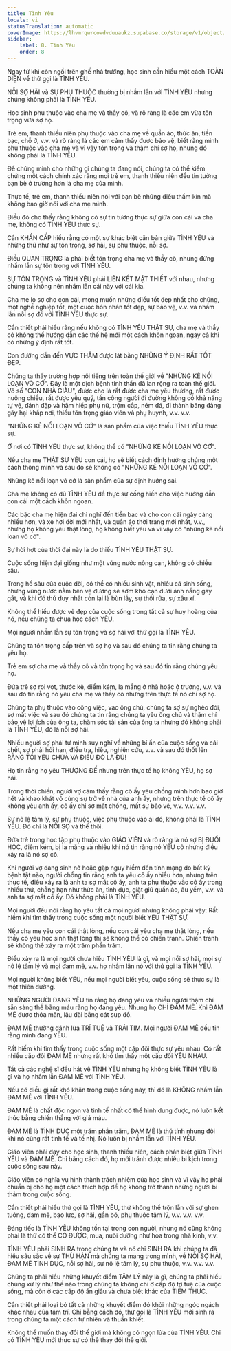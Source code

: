 ```yaml
---
title: Tình Yêu
locale: vi
statusTranslation: automatic
coverImage: https://lhvmrqwrcowdvduuaukz.supabase.co/storage/v1/object/public/strapi-uploads/small_cover-educacion-fundamental.webp-2d51a7828a2b1309555be27f7e2a61a0.webp
sidebar:
    label: 8. Tình Yêu
    order: 8
---
```

Ngay từ khi còn ngồi trên ghế nhà trường, học sinh cần hiểu một cách TOÀN DIỆN về thứ gọi là TÌNH YÊU.

NỖI SỢ HÃI và SỰ PHỤ THUỘC thường bị nhầm lẫn với TÌNH YÊU nhưng chúng không phải là TÌNH YÊU.

Học sinh phụ thuộc vào cha mẹ và thầy cô, và rõ ràng là các em vừa tôn trọng vừa sợ họ.

Trẻ em, thanh thiếu niên phụ thuộc vào cha mẹ về quần áo, thức ăn, tiền bạc, chỗ ở, v.v. và rõ ràng là các em cảm thấy được bảo vệ, biết rằng mình phụ thuộc vào cha mẹ và vì vậy tôn trọng và thậm chí sợ họ, nhưng đó không phải là TÌNH YÊU.

Để chứng minh cho những gì chúng ta đang nói, chúng ta có thể kiểm chứng một cách chính xác rằng mọi trẻ em, thanh thiếu niên đều tin tưởng bạn bè ở trường hơn là cha mẹ của mình.

Thực tế, trẻ em, thanh thiếu niên nói với bạn bè những điều thầm kín mà không bao giờ nói với cha mẹ mình.

Điều đó cho thấy rằng không có sự tin tưởng thực sự giữa con cái và cha mẹ, không có TÌNH YÊU thực sự.

Cần KHẨN CẤP hiểu rằng có một sự khác biệt căn bản giữa TÌNH YÊU và những thứ như sự tôn trọng, sợ hãi, sự phụ thuộc, nỗi sợ.

Điều QUAN TRỌNG là phải biết tôn trọng cha mẹ và thầy cô, nhưng đừng nhầm lẫn sự tôn trọng với TÌNH YÊU.

SỰ TÔN TRỌNG và TÌNH YÊU phải LIÊN KẾT MẬT THIẾT với nhau, nhưng chúng ta không nên nhầm lẫn cái này với cái kia.

Cha mẹ lo sợ cho con cái, mong muốn những điều tốt đẹp nhất cho chúng, một nghề nghiệp tốt, một cuộc hôn nhân tốt đẹp, sự bảo vệ, v.v. và nhầm lẫn nỗi sợ đó với TÌNH YÊU thực sự.

Cần thiết phải hiểu rằng nếu không có TÌNH YÊU THẬT SỰ, cha mẹ và thầy cô không thể hướng dẫn các thế hệ mới một cách khôn ngoan, ngay cả khi có những ý định rất tốt.

Con đường dẫn đến VỰC THẲM được lát bằng NHỮNG Ý ĐỊNH RẤT TỐT ĐẸP.

Chúng ta thấy trường hợp nổi tiếng trên toàn thế giới về "NHỮNG KẺ NỔI LOẠN VÔ CỚ". Đây là một dịch bệnh tinh thần đã lan rộng ra toàn thế giới. Vô số "CON NHÀ GIÀU", được cho là rất được cha mẹ yêu thương, rất được nuông chiều, rất được yêu quý, tấn công người đi đường không có khả năng tự vệ, đánh đập và hãm hiếp phụ nữ, trộm cắp, ném đá, đi thành băng đảng gây hại khắp nơi, thiếu tôn trọng giáo viên và phụ huynh, v.v. v.v.

"NHỮNG KẺ NỔI LOẠN VÔ CỚ" là sản phẩm của việc thiếu TÌNH YÊU thực sự.

Ở nơi có TÌNH YÊU thực sự, không thể có "NHỮNG KẺ NỔI LOẠN VÔ CỚ".

Nếu cha mẹ THẬT SỰ YÊU con cái, họ sẽ biết cách định hướng chúng một cách thông minh và sau đó sẽ không có "NHỮNG KẺ NỔI LOẠN VÔ CỚ".

Những kẻ nổi loạn vô cớ là sản phẩm của sự định hướng sai.

Cha mẹ không có đủ TÌNH YÊU để thực sự cống hiến cho việc hướng dẫn con cái một cách khôn ngoan.

Các bậc cha mẹ hiện đại chỉ nghĩ đến tiền bạc và cho con cái ngày càng nhiều hơn, và xe hơi đời mới nhất, và quần áo thời trang mới nhất, v.v., nhưng họ không yêu thật lòng, họ không biết yêu và vì vậy có "những kẻ nổi loạn vô cớ".

Sự hời hợt của thời đại này là do thiếu TÌNH YÊU THẬT SỰ.

Cuộc sống hiện đại giống như một vũng nước nông cạn, không có chiều sâu.

Trong hồ sâu của cuộc đời, có thể có nhiều sinh vật, nhiều cá sinh sống, nhưng vũng nước nằm bên vệ đường sẽ sớm khô cạn dưới ánh nắng gay gắt, và khi đó thứ duy nhất còn lại là bùn lầy, sự thối rữa, sự xấu xí.

Không thể hiểu được vẻ đẹp của cuộc sống trong tất cả sự huy hoàng của nó, nếu chúng ta chưa học cách YÊU.

Mọi người nhầm lẫn sự tôn trọng và sợ hãi với thứ gọi là TÌNH YÊU.

Chúng ta tôn trọng cấp trên và sợ họ và sau đó chúng ta tin rằng chúng ta yêu họ.

Trẻ em sợ cha mẹ và thầy cô và tôn trọng họ và sau đó tin rằng chúng yêu họ.

Đứa trẻ sợ roi vọt, thước kẻ, điểm kém, la mắng ở nhà hoặc ở trường, v.v. và sau đó tin rằng nó yêu cha mẹ và thầy cô nhưng trên thực tế nó chỉ sợ họ.

Chúng ta phụ thuộc vào công việc, vào ông chủ, chúng ta sợ sự nghèo đói, sợ mất việc và sau đó chúng ta tin rằng chúng ta yêu ông chủ và thậm chí bảo vệ lợi ích của ông ta, chăm sóc tài sản của ông ta nhưng đó không phải là TÌNH YÊU, đó là nỗi sợ hãi.

Nhiều người sợ phải tự mình suy nghĩ về những bí ẩn của cuộc sống và cái chết, sợ phải hỏi han, điều tra, hiểu, nghiên cứu, v.v. và sau đó thốt lên RẰNG TÔI YÊU CHÚA VÀ ĐIỀU ĐÓ LÀ ĐỦ!

Họ tin rằng họ yêu THƯỢNG ĐẾ nhưng trên thực tế họ không YÊU, họ sợ hãi.

Trong thời chiến, người vợ cảm thấy rằng cô ấy yêu chồng mình hơn bao giờ hết và khao khát vô cùng sự trở về nhà của anh ấy, nhưng trên thực tế cô ấy không yêu anh ấy, cô ấy chỉ sợ mất chồng, mất sự bảo vệ, v.v. v.v. v.v.

Sự nô lệ tâm lý, sự phụ thuộc, việc phụ thuộc vào ai đó, không phải là TÌNH YÊU. Đó chỉ là NỖI SỢ và thế thôi.

Đứa trẻ trong học tập phụ thuộc vào GIÁO VIÊN và rõ ràng là nó sợ BỊ ĐUỔI HỌC, điểm kém, bị la mắng và nhiều khi nó tin rằng nó YÊU cô nhưng điều xảy ra là nó sợ cô.

Khi người vợ đang sinh nở hoặc gặp nguy hiểm đến tính mạng do bất kỳ bệnh tật nào, người chồng tin rằng anh ta yêu cô ấy nhiều hơn, nhưng trên thực tế, điều xảy ra là anh ta sợ mất cô ấy, anh ta phụ thuộc vào cô ấy trong nhiều thứ, chẳng hạn như thức ăn, tình dục, giặt giũ quần áo, âu yếm, v.v. và anh ta sợ mất cô ấy. Đó không phải là TÌNH YÊU.

Mọi người đều nói rằng họ yêu tất cả mọi người nhưng không phải vậy: Rất hiếm khi tìm thấy trong cuộc sống một người biết YÊU THẬT SỰ.

Nếu cha mẹ yêu con cái thật lòng, nếu con cái yêu cha mẹ thật lòng, nếu thầy cô yêu học sinh thật lòng thì sẽ không thể có chiến tranh. Chiến tranh sẽ không thể xảy ra một trăm phần trăm.

Điều xảy ra là mọi người chưa hiểu TÌNH YÊU là gì, và mọi nỗi sợ hãi, mọi sự nô lệ tâm lý và mọi đam mê, v.v. họ nhầm lẫn nó với thứ gọi là TÌNH YÊU.

Mọi người không biết YÊU, nếu mọi người biết yêu, cuộc sống sẽ thực sự là một thiên đường.

NHỮNG NGƯỜI ĐANG YÊU tin rằng họ đang yêu và nhiều người thậm chí sẵn sàng thề bằng máu rằng họ đang yêu. Nhưng họ CHỈ ĐAM MÊ. Khi ĐAM MÊ được thỏa mãn, lâu đài bằng cát sụp đổ.

ĐAM MÊ thường đánh lừa TRÍ TUỆ và TRÁI TIM. Mọi người ĐAM MÊ đều tin rằng mình đang YÊU.

Rất hiếm khi tìm thấy trong cuộc sống một cặp đôi thực sự yêu nhau. Có rất nhiều cặp đôi ĐAM MÊ nhưng rất khó tìm thấy một cặp đôi YÊU NHAU.

Tất cả các nghệ sĩ đều hát về TÌNH YÊU nhưng họ không biết TÌNH YÊU là gì và họ nhầm lẫn ĐAM MÊ với TÌNH YÊU.

Nếu có điều gì rất khó khăn trong cuộc sống này, thì đó là KHÔNG nhầm lẫn ĐAM MÊ với TÌNH YÊU.

ĐAM MÊ là chất độc ngon và tinh tế nhất có thể hình dung được, nó luôn kết thúc bằng chiến thắng với giá máu.

ĐAM MÊ là TÌNH DỤC một trăm phần trăm, ĐAM MÊ là thú tính nhưng đôi khi nó cũng rất tinh tế và tế nhị. Nó luôn bị nhầm lẫn với TÌNH YÊU.

Giáo viên phải dạy cho học sinh, thanh thiếu niên, cách phân biệt giữa TÌNH YÊU và ĐAM MÊ. Chỉ bằng cách đó, họ mới tránh được nhiều bi kịch trong cuộc sống sau này.

Giáo viên có nghĩa vụ hình thành trách nhiệm của học sinh và vì vậy họ phải chuẩn bị cho họ một cách thích hợp để họ không trở thành những người bi thảm trong cuộc sống.

Cần thiết phải hiểu thứ gọi là TÌNH YÊU, thứ không thể trộn lẫn với sự ghen tuông, đam mê, bạo lực, sợ hãi, gắn bó, phụ thuộc tâm lý, v.v. v.v. v.v.

Đáng tiếc là TÌNH YÊU không tồn tại trong con người, nhưng nó cũng không phải là thứ có thể CÓ ĐƯỢC, mua, nuôi dưỡng như hoa trong nhà kính, v.v.

TÌNH YÊU phải SINH RA trong chúng ta và nó chỉ SINH RA khi chúng ta đã hiểu sâu sắc về sự THÙ HẬN mà chúng ta mang trong mình, về NỖI SỢ HÃI, ĐAM MÊ TÌNH DỤC, nỗi sợ hãi, sự nô lệ tâm lý, sự phụ thuộc, v.v. v.v. v.v.

Chúng ta phải hiểu những khuyết điểm TÂM LÝ này là gì, chúng ta phải hiểu chúng xử lý như thế nào trong chúng ta không chỉ ở cấp độ trí tuệ của cuộc sống, mà còn ở các cấp độ ẩn giấu và chưa biết khác của TIỀM THỨC.

Cần thiết phải loại bỏ tất cả những khuyết điểm đó khỏi những ngóc ngách khác nhau của tâm trí. Chỉ bằng cách đó, thứ gọi là TÌNH YÊU mới sinh ra trong chúng ta một cách tự nhiên và thuần khiết.

Không thể muốn thay đổi thế giới mà không có ngọn lửa của TÌNH YÊU. Chỉ có TÌNH YÊU mới thực sự có thể thay đổi thế giới.

